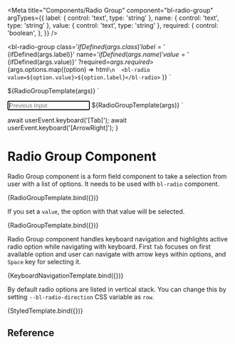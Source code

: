 
<Meta
  title="Components/Radio Group"
  component="bl-radio-group"
  argTypes={{
    label: {
      control: 'text',
      type: 'string'
    },
    name: {
      control: 'text',
      type: 'string'
    },
    value: {
      control: 'text',
      type: 'string'
    },
    required: {
      control: 'boolean',
    },
  }}
/>

<bl-radio-group
    class='${ifDefined(args.class)}'
    label='${ifDefined(args.label)}'
    name='${ifDefined(args.name)}'
    value='${ifDefined(args.value)}'
    ?required=${args.required}
    >${args.options.map((option) =>
      html`\n  <bl-radio value=${option.value}>${option.label}</bl-radio>`
    )}
</bl-radio-group>`

<style>
  .${args.class} {
    --bl-radio-direction: row;
  }
</style>
${RadioGroupTemplate(args)}
`

<input id="previnput" placeholder="Previous Input" autofocus>
${RadioGroupTemplate(args)}
`

  await userEvent.keyboard('[Tab]');
  await userEvent.keyboard('[ArrowRight]');
}

# Radio Group Component

Radio Group component is a form field component to take a selection from user with a list of options. It needs to be used with `bl-radio` component.

<Canvas>
  <Story name="Basic Usage" args={{ label: 'Payment Type', name: 'paymentType', options: [{ value: 'cc', label: 'Credit Card'}, {value: 'ideal', label: 'iDeal'}] }}>
    {RadioGroupTemplate.bind({})}
  </Story>
</Canvas>

If you set a `value`, the option with that value will be selected.

<Canvas>
  <Story name="Value set" args={{ label: 'Payment Type', name: 'paymentType', value: 'ideal', options: [{ value: 'cc', label: 'Credit Card'}, {value: 'ideal', label: 'iDeal'}] }}>
    {RadioGroupTemplate.bind({})}
  </Story>
</Canvas>

Radio Group component handles keyboard navigation and highlights active radio option while navigating with keyboard. First `Tab` focuses on first available option and user can navigate with arrow keys within options, and `Space` key for selecting it.

<Canvas>
  <Story name="Focused option" args={{ label: 'Payment Type', name: 'paymentType', value: 'cc', options: [{ value: 'cc', label: 'Credit Card'}, {value: 'ideal', label: 'iDeal'}] }} play={focusSecondOption}>
    {KeyboardNavigationTemplate.bind({})}
  </Story>
</Canvas>

By default radio options are listed in vertical stack. You can change this by setting `--bl-radio-direction` CSS variable as `row`.

<Canvas>
  <Story name="Horizontal Stack" args={{ label: 'Payment Type', name: 'paymentType', value: 'ideal', class: 'payment-type-field', options: [{ value: 'cc', label: 'Credit Card'}, {value: 'ideal', label: 'iDeal'}] }}>
    {StyledTemplate.bind({})}
  </Story>
</Canvas>

## Reference

<ArgsTable of="bl-radio-group" />

